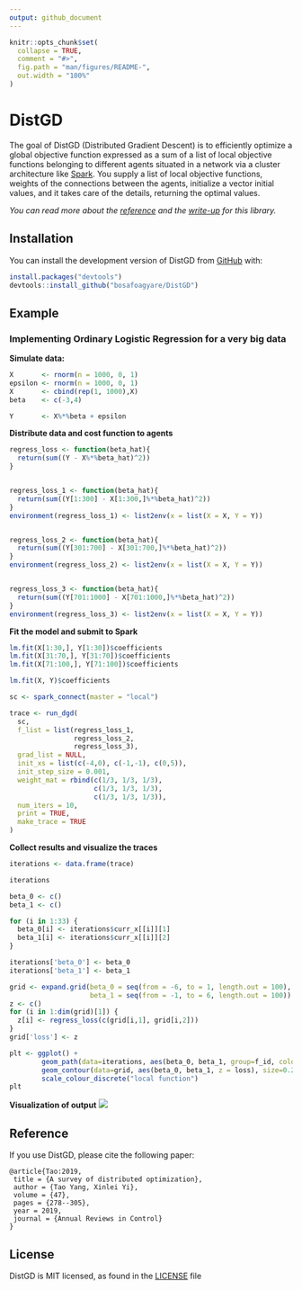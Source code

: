 ```yaml
---
output: github_document
---
```


<!-- README.md is generated from README.Rmd. Please edit that file -->

```r
knitr::opts_chunk$set(
  collapse = TRUE,
  comment = "#>",
  fig.path = "man/figures/README-",
  out.width = "100%"
)
```

# DistGD

<!-- badges: start -->
<!-- badges: end -->

The goal of DistGD (Distributed Gradient Descent) is to efficiently optimize a global objective function expressed as a sum of a list of local objective functions belonging to different agents situated in a network via a cluster architecture like [Spark](https://spark.apache.org/). You supply a list of local objective functions, weights of the connections between the agents, initialize a vector initial values, and it takes care of the details, returning the optimal values. 

*You can read more about the [reference](papers/yang_et_al_2019.pdf) and the [write-up](papers/report) for this library.*

## Installation

You can install the development version of DistGD from [GitHub](https://github.com/bosafoagyare/DistGD/) with:

``` r
install.packages("devtools")
devtools::install_github("bosafoagyare/DistGD")
```

## Example
### Implementing Ordinary Logistic Regression for a very big data   

**Simulate data:**

``` r
X       <- rnorm(n = 1000, 0, 1)
epsilon <- rnorm(n = 1000, 0, 1)
X       <- cbind(rep(1, 1000),X)
beta    <- c(-3,4)

Y       <- X%*%beta + epsilon
```


**Distribute data and cost function to agents**
``` r
regress_loss <- function(beta_hat){
  return(sum((Y - X%*%beta_hat)^2))
}


regress_loss_1 <- function(beta_hat){
  return(sum((Y[1:300] - X[1:300,]%*%beta_hat)^2))
}
environment(regress_loss_1) <- list2env(x = list(X = X, Y = Y))


regress_loss_2 <- function(beta_hat){
  return(sum((Y[301:700] - X[301:700,]%*%beta_hat)^2))
}
environment(regress_loss_2) <- list2env(x = list(X = X, Y = Y))


regress_loss_3 <- function(beta_hat){
  return(sum((Y[701:1000] - X[701:1000,]%*%beta_hat)^2))
}
environment(regress_loss_3) <- list2env(x = list(X = X, Y = Y))

```

**Fit the model and submit to Spark**
``` r
lm.fit(X[1:30,], Y[1:30])$coefficients
lm.fit(X[31:70,], Y[31:70])$coefficients
lm.fit(X[71:100,], Y[71:100])$coefficients

lm.fit(X, Y)$coefficients

sc <- spark_connect(master = "local")

trace <- run_dgd(
  sc,
  f_list = list(regress_loss_1, 
                regress_loss_2,
                regress_loss_3),
  grad_list = NULL,
  init_xs = list(c(-4,0), c(-1,-1), c(0,5)),
  init_step_size = 0.001,
  weight_mat = rbind(c(1/3, 1/3, 1/3), 
                     c(1/3, 1/3, 1/3), 
                     c(1/3, 1/3, 1/3)),
  num_iters = 10,
  print = TRUE,
  make_trace = TRUE
)
```

**Collect results and visualize the traces**
``` r
iterations <- data.frame(trace)

iterations

beta_0 <- c()
beta_1 <- c()

for (i in 1:33) {
  beta_0[i] <- iterations$curr_x[[i]][1]
  beta_1[i] <- iterations$curr_x[[i]][2]
}

iterations['beta_0'] <- beta_0
iterations['beta_1'] <- beta_1

grid <- expand.grid(beta_0 = seq(from = -6, to = 1, length.out = 100),
                    beta_1 = seq(from = -1, to = 6, length.out = 100))
z <- c()
for (i in 1:dim(grid)[1]) {
  z[i] <- regress_loss(c(grid[i,1], grid[i,2]))
}
grid['loss'] <- z

plt <- ggplot() + 
        geom_path(data=iterations, aes(beta_0, beta_1, group=f_id, colour = factor(f_id))) +
        geom_contour(data=grid, aes(beta_0, beta_1, z = loss), size=0.2) +
        scale_colour_discrete("local function")
plt
```

**Visualization of output**
![](OLS.jpg)


## Reference
If you use DistGD, please cite the following paper:
```
@article{Tao:2019,
 title = {A survey of distributed optimization},
 author = {Tao Yang, Xinlei Yi},
 volume = {47},
 pages = {278--305},
 year = 2019,
 journal = {Annual Reviews in Control}
}
```


## License
DistGD is MIT licensed, as found in the [LICENSE](LICENSE) file
